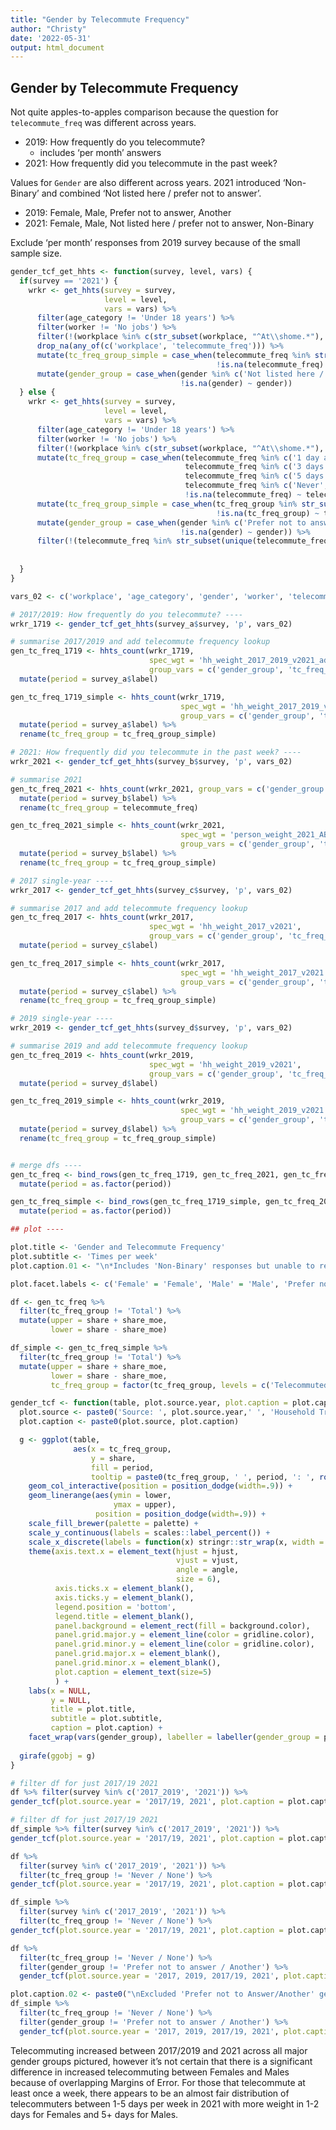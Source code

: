 ```yaml
---
title: "Gender by Telecommute Frequency"
author: "Christy"
date: '2022-05-31'
output: html_document
---
```


## Gender by Telecommute Frequency

Not quite apples-to-apples comparison because the question for `telecommute_freq` was different across years.

- 2019: How frequently do you telecommute?
  - includes 'per month' answers
- 2021: How frequently did you telecommute in the past week?

Values for `Gender` are also different across years. 2021 introduced 'Non-Binary' and combined 'Not listed here / prefer not to answer'.

- 2019: Female, Male, Prefer not to answer, Another
- 2021: Female, Male, Not listed here / prefer not to answer, Non-Binary

Exclude 'per month' responses from 2019 survey because of the small sample size.

```r

gender_tcf_get_hhts <- function(survey, level, vars) {
  if(survey == '2021') {
    wrkr <- get_hhts(survey = survey, 
                     level = level, 
                     vars = vars) %>%
      filter(age_category != 'Under 18 years') %>% 
      filter(worker != 'No jobs') %>% 
      filter(!(workplace %in% c(str_subset(workplace, "^At\\shome.*"), str_subset(workplace, "^Drives.*")))) %>% 
      drop_na(any_of(c('workplace', 'telecommute_freq'))) %>%
      mutate(tc_freq_group_simple = case_when(telecommute_freq %in% str_subset(unique(.data$telecommute_freq), '.*days$')~ 'Telecommuted at least once per week', 
                                              !is.na(telecommute_freq) ~ telecommute_freq)) %>% 
      mutate(gender_group = case_when(gender %in% c('Not listed here / prefer not to answer', 'Non-Binary') ~ 'Prefer not to answer / Another',
                                      !is.na(gender) ~ gender))
  } else {
    wrkr <- get_hhts(survey = survey, 
                     level = level, 
                     vars = vars) %>%
      filter(age_category != 'Under 18 years') %>%
      filter(worker != 'No jobs') %>%
      filter(!(workplace %in% c(str_subset(workplace, "^At\\shome.*"), str_subset(workplace, "^Drives.*")))) %>% 
      mutate(tc_freq_group = case_when(telecommute_freq %in% c('1 day a week', '2 days a week') ~ '1-2 days',
                                       telecommute_freq %in% c('3 days a week', '4 days a week') ~ '3-4 days',
                                       telecommute_freq %in% c('5 days a week', '6-7 days a week') ~ '5+ days',
                                       telecommute_freq %in% c('Never', 'Not applicable') ~ 'Never / None',
                                       !is.na(telecommute_freq) ~ telecommute_freq)) %>% 
      mutate(tc_freq_group_simple = case_when(tc_freq_group %in% str_subset(unique(.data$tc_freq_group), '.*days$')~ 'Telecommuted at least once per week', 
                                              !is.na(tc_freq_group) ~ tc_freq_group)) %>% 
      mutate(gender_group = case_when(gender %in% c('Prefer not to answer', 'Another') ~ 'Prefer not to answer / Another',
                                      !is.na(gender) ~ gender)) %>% 
      filter(!(telecommute_freq %in% str_subset(unique(telecommute_freq), '.*month(ly)*$')))
    
   
  }
}

```

```r

vars_02 <- c('workplace', 'age_category', 'gender', 'worker', 'telecommute_freq')

# 2017/2019: How frequently do you telecommute? ----
wrkr_1719 <- gender_tcf_get_hhts(survey_a$survey, 'p', vars_02)

# summarise 2017/2019 and add telecommute frequency lookup
gen_tc_freq_1719 <- hhts_count(wrkr_1719, 
                               spec_wgt = 'hh_weight_2017_2019_v2021_adult',
                               group_vars = c('gender_group', 'tc_freq_group')) %>%
  mutate(period = survey_a$label)

gen_tc_freq_1719_simple <- hhts_count(wrkr_1719, 
                                      spec_wgt = 'hh_weight_2017_2019_v2021_adult',
                                      group_vars = c('gender_group', 'tc_freq_group_simple')) %>%
  mutate(period = survey_a$label) %>% 
  rename(tc_freq_group = tc_freq_group_simple)

# 2021: How frequently did you telecommute in the past week? ----
wrkr_2021 <- gender_tcf_get_hhts(survey_b$survey, 'p', vars_02)

# summarise 2021
gen_tc_freq_2021 <- hhts_count(wrkr_2021, group_vars = c('gender_group', 'telecommute_freq')) %>% 
  mutate(period = survey_b$label) %>% 
  rename(tc_freq_group = telecommute_freq)

gen_tc_freq_2021_simple <- hhts_count(wrkr_2021, 
                                      spec_wgt = 'person_weight_2021_ABS_Panel_adult',
                                      group_vars = c('gender_group', 'tc_freq_group_simple')) %>% 
  mutate(period = survey_b$label) %>% 
  rename(tc_freq_group = tc_freq_group_simple)

# 2017 single-year ----
wrkr_2017 <- gender_tcf_get_hhts(survey_c$survey, 'p', vars_02)

# summarise 2017 and add telecommute frequency lookup
gen_tc_freq_2017 <- hhts_count(wrkr_2017, 
                               spec_wgt = 'hh_weight_2017_v2021',
                               group_vars = c('gender_group', 'tc_freq_group')) %>%
  mutate(period = survey_c$label)

gen_tc_freq_2017_simple <- hhts_count(wrkr_2017, 
                                      spec_wgt = 'hh_weight_2017_v2021',
                                      group_vars = c('gender_group', 'tc_freq_group_simple')) %>%
  mutate(period = survey_c$label) %>% 
  rename(tc_freq_group = tc_freq_group_simple)

# 2019 single-year ----
wrkr_2019 <- gender_tcf_get_hhts(survey_d$survey, 'p', vars_02)

# summarise 2019 and add telecommute frequency lookup
gen_tc_freq_2019 <- hhts_count(wrkr_2019, 
                               spec_wgt = 'hh_weight_2019_v2021',
                               group_vars = c('gender_group', 'tc_freq_group')) %>%
  mutate(period = survey_d$label)

gen_tc_freq_2019_simple <- hhts_count(wrkr_2019, 
                                      spec_wgt = 'hh_weight_2019_v2021',
                                      group_vars = c('gender_group', 'tc_freq_group_simple')) %>%
  mutate(period = survey_d$label) %>% 
  rename(tc_freq_group = tc_freq_group_simple)


# merge dfs ----
gen_tc_freq <- bind_rows(gen_tc_freq_1719, gen_tc_freq_2021, gen_tc_freq_2017, gen_tc_freq_2019) %>% 
  mutate(period = as.factor(period))

gen_tc_freq_simple <- bind_rows(gen_tc_freq_1719_simple, gen_tc_freq_2021_simple, gen_tc_freq_2017_simple, gen_tc_freq_2019_simple) %>% 
  mutate(period = as.factor(period))

## plot ----

plot.title <- 'Gender and Telecommute Frequency'
plot.subtitle <- 'Times per week'
plot.caption.01 <- "\n*Includes 'Non-Binary' responses but unable to report separately because of small sample size"

plot.facet.labels <- c('Female' = 'Female', 'Male' = 'Male', 'Prefer not to answer / Another' = 'Prefer not to answer / Another*')                       

df <- gen_tc_freq %>% 
  filter(tc_freq_group != 'Total') %>% 
  mutate(upper = share + share_moe,
         lower = share - share_moe)

df_simple <- gen_tc_freq_simple %>% 
  filter(tc_freq_group != 'Total') %>% 
  mutate(upper = share + share_moe,
         lower = share - share_moe,
         tc_freq_group = factor(tc_freq_group, levels = c('Telecommuted at least once per week', 'Never / None')))

```

```r

gender_tcf <- function(table, plot.source.year, plot.caption = plot.caption, palette, hjust = .5, vjust = 1.2, angle = 45) {
  plot.source <- paste0('Source: ', plot.source.year,' ', 'Household Travel Survey')
  plot.caption <- paste0(plot.source, plot.caption)

  g <- ggplot(table,  
              aes(x = tc_freq_group, 
                  y = share, 
                  fill = period,
                  tooltip = paste0(tc_freq_group, ' ', period, ': ', round(share*100, 0), '%'))) +
    geom_col_interactive(position = position_dodge(width=.9)) +
    geom_linerange(aes(ymin = lower,
                       ymax = upper),
                   position = position_dodge(width=.9)) +
    scale_fill_brewer(palette = palette) +
    scale_y_continuous(labels = scales::label_percent()) +
    scale_x_discrete(labels = function(x) stringr::str_wrap(x, width = 20)) +
    theme(axis.text.x = element_text(hjust = hjust,
                                     vjust = vjust,
                                     angle = angle,
                                     size = 6),
          axis.ticks.x = element_blank(),
          axis.ticks.y = element_blank(),
          legend.position = 'bottom',
          legend.title = element_blank(),
          panel.background = element_rect(fill = background.color),
          panel.grid.major.y = element_line(color = gridline.color),
          panel.grid.minor.y = element_line(color = gridline.color),
          panel.grid.major.x = element_blank(),
          panel.grid.minor.x = element_blank(),
          plot.caption = element_text(size=5)
          ) +
    labs(x = NULL,
         y = NULL,
         title = plot.title,
         subtitle = plot.subtitle,
         caption = plot.caption) +
    facet_wrap(vars(gender_group), labeller = labeller(gender_group = plot.facet.labels))
  
  girafe(ggobj = g)
}
```

```r
# filter df for just 2017/19 2021
df %>% filter(survey %in% c('2017_2019', '2021')) %>% 
gender_tcf(plot.source.year = '2017/19, 2021', plot.caption = plot.caption.01, palette = "Paired", hjust = .5, vjust = 0, angle = 0)
```

```r
# filter df for just 2017/19 2021
df_simple %>% filter(survey %in% c('2017_2019', '2021')) %>% 
gender_tcf(plot.source.year = '2017/19, 2021', plot.caption = plot.caption.01, palette = "Paired", hjust = .5, vjust = 0, angle = 0)
```

```r
df %>%
  filter(survey %in% c('2017_2019', '2021')) %>%
  filter(tc_freq_group != 'Never / None') %>%
gender_tcf(plot.source.year = '2017/19, 2021', plot.caption = plot.caption.01, palette = "Paired", hjust = .5, vjust = 0, angle = 0)
```

```r
df_simple %>%
  filter(survey %in% c('2017_2019', '2021')) %>%
  filter(tc_freq_group != 'Never / None') %>%
gender_tcf(plot.source.year = '2017/19, 2021', plot.caption = plot.caption.01, palette = "Paired", hjust = .5, vjust = 0, angle = 0)
```

```r
df %>% 
  filter(tc_freq_group != 'Never / None') %>% 
  filter(gender_group != 'Prefer not to answer / Another') %>% 
  gender_tcf(plot.source.year = '2017, 2019, 2017/19, 2021', plot.caption = plot.caption.01, palette = "Set3", hjust = .5, vjust = 0, angle = 0)

```

```r
plot.caption.02 <- paste0("\nExcluded 'Prefer not to Answer/Another' gender category and 'Never/None' telecommute responses.")
df_simple %>% 
  filter(tc_freq_group != 'Never / None') %>% 
  filter(gender_group != 'Prefer not to answer / Another') %>% 
  gender_tcf(plot.source.year = '2017, 2019, 2017/19, 2021', plot.caption = plot.caption.02, palette = "Set3", hjust = .5, vjust = 0, angle = 0)
```

Telecommuting increased between 2017/2019 and 2021 across all major gender groups pictured, however it's not certain that there is a significant difference in increased telecommuting between Females and Males because of overlapping Margins of Error. For those that telecommute at least once a week, there appears to be an almost fair distribution of telecommuters between 1-5 days per week in 2021 with more weight in 1-2 days for Females and 5+ days for Males.
